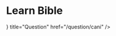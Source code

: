
# Learn Bible

<Cards>
  <Cards.Card
    icon={<Box color="#007fe0" />}
    title="Question"
    href="/question/cani"
  />
</Cards>
